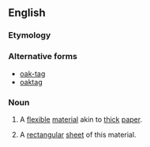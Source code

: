 ==English==
===Etymology===
{{rfe}}
===Alternative forms===
*[[oak-tag]]
*[[oaktag]]
===Noun===
{{en-noun|~}}
# {{context|uncountable|lang=en}} A [[flexible]] [[material]] akin to [[thick]] [[paper]].
# {{context|countable|lang=en}} A [[rectangular]] [[sheet]] of this material.